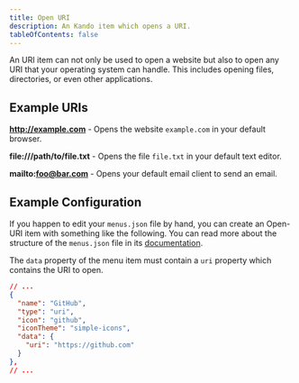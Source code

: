 ```yaml
---
title: Open URI
description: An Kando item which opens a URI.
tableOfContents: false
---
```


An URI item can not only be used to open a website but also to open any URI that your operating system can handle.
This includes opening files, directories, or even other applications.

## Example URIs

**http://example.com** - Opens the website `example.com` in your default browser.

**file:///path/to/file.txt** - Opens the file `file.txt` in your default text editor.

**mailto:foo@bar.com** - Opens your default email client to send an email.

## Example Configuration

If you happen to edit your `menus.json` file by hand, you can create an Open-URI item with something like the following.
You can read more about the structure of the `menus.json` file in its [documentation](/reference/config-files).

The `data` property of the menu item must contain a `uri` property which contains the URI to open.

```json title="menus.json"
// ...
{
  "name": "GitHub",
  "type": "uri",
  "icon": "github",
  "iconTheme": "simple-icons",
  "data": {
    "uri": "https://github.com"
  }
},
// ...
```